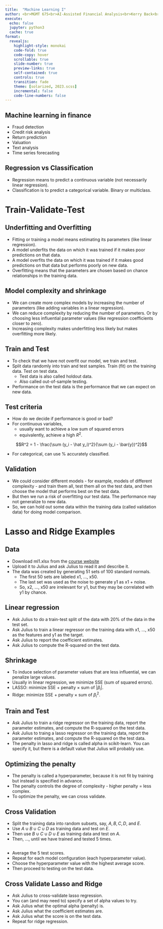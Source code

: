 ```yaml
---
title:  "Machine Learning I"
author: <br>MGMT 675<br>AI-Assisted Financial Analysis<br>Kerry Back<br><br><img src="RiceBusiness-transparent-logo-sm.png"  height=100>
execute:
  echo: false
  jupyter: python3
  cache: true
format: 
  revealjs:
    highlight-style: monokai
    code-fold: true
    code-copy: hover
    scrollable: true
    slide-number: true
    preview-links: true
    self-contained: true
    controls: true
    transition: fade
    theme: [solarized, 2023.scss]
    incremental: false
    code-line-numbers: false
---
```


## Machine learning in finance

- Fraud detection
- Credit risk analysis
- Return prediction
- Valuation
- Text analysis
- Time series forecasting


## Regression vs Classification

- Regression means to predict a continuous variable (not necessarily linear regression).
- Classification is to predict a categorical variable.  Binary or multiclass.

# Train-Validate-Test

## Underfitting and Overfitting

- Fitting or training a model means estimating its parameters (like linear regression).
- A model underfits the data on which it was trained if it makes poor predictions on that data.
- A model overfits the data on which it was trained if it makes good predictions on that data but performs poorly on new data.
- Overfitting means that the parameters are chosen based on chance relationships in the training data.

## Model complexity and shrinkage 

- We can create more complex models by increasing the number of parameters (like adding variables in a linear regression).
- We can reduce complexity by reducing the number of parameters.  Or by choosing less influential parameter values (like regression coefficients closer to zero).
- Increasing complexity makes underfitting less likely but makes overfitting more likely.  

## Train and Test

- To check that we have not overfit our model, we train and test.
- Split data randomly into train and test samples.  Train (fit) on the training data.  Test on test data.
  - Test data is also called holdout data.
  - Also called out-of-sample testing.
- Performance on the test data is the performance that we can expect on new data.  


## Test criteria

- How do we decide if performance is good or bad?
- For continuous variables, 
  - usually want to achieve a low sum of squared errors 
  - equivalently, achieve a high $R^2$.


$$R^2 = 1 - \frac{\sum (y_i - \hat y_i)^2}{\sum (y_i - \bar{y})^2}$$

- For categorical, can use % accurately classified.

## Validation 

- We could consider different models - for example, models of different complexity - and train them all, test them all on the test data, and then choose the model that performs best on the test data.
- But then we run a risk of overfitting our test data.  The performance may not generalize to new data.
- So, we can hold out some data within the training data (called validation data) for doing model comparison.

# Lasso and Ridge Examples

## Data

- Download ml1.xlsx from the [course website](https://mgmt675.kerryback.com)
- Upload it to Julius and ask Julius to read it and describe it.
- The data was created by generating 51 sets of 100 standard normals.  
  - The first 50 sets are labeled x1, ..., x50.  
  - The last set was used as the noise to generate y1 as x1 + noise.
  - So, x2, ..., x50 are irrelevant for y1, but they may be correlated with y1 by chance.

## Linear regression 

- Ask Julius to do a train-test split of the data with 20% of the data in the test set.
- Ask Julius to train a linear regressor on the training data with x1, ..., x50 as the features and y1 as the target.
- Ask Julius to report the coefficient estimates.
- Ask Julius to compute the R-squared on the test data.

## Shrinkage

- To induce selection of parameter values that are less influential, we can penalize large values.
- Usually in linear regression, we minimize SSE (sum of squared errors).
- LASSO: minimize SSE + penalty $\times$ sum of $|\beta_i|$.
- Ridge: minimize SSE + penalty $\times$ sum of $\beta_i^2$.

## Train and Test

- Ask Julius to train a ridge regressor on the training data, report the parameter estimates, and compute the R-squared on the test data.
- Ask Julius to traing a lasso regressor on the training data, report the parameter estimates, and compute the R-squared on the test data.
- The penalty in lasso and ridge is called alpha in scikit-learn.  You can specify it, but there is a default value that Julius will probably use.


## Optimizing the penalty

- The penalty is called a hyperparameter, because it is not fit by training but instead is specified in advance.
- The penalty controls the degree of complexity - higher penalty = less complex.
- To optimize the penalty, we can cross validate.

## Cross Validation

- Split the training data into random subsets, say, $A, B, C, D$, and $E$.
- Use $A \cup B \cup C \cup D$ as training data and test on $E$.  
- Then use $B \cup C \cup D \cup E$ as training data and test on $A$.  
- Then, ..., until we have trained and tested 5 times.

##

- Average the 5 test scores.
- Repeat for each model configuration (each hyperparameter value).
- Choose the hyperparameter value with the highest average score.
- Then proceed to testing on the test data.

## Cross Validate Lasso and Ridge

- Ask Julius to cross-validate lasso regression.
- You can (and may need to) specify a set of alpha values to try.
- Ask Julius what the optimal alpha (penalty) is.
- Ask Julius what the coefficient estimates are.
- Ask Julius what the score is on the test data.
- Repeat for ridge regression.


